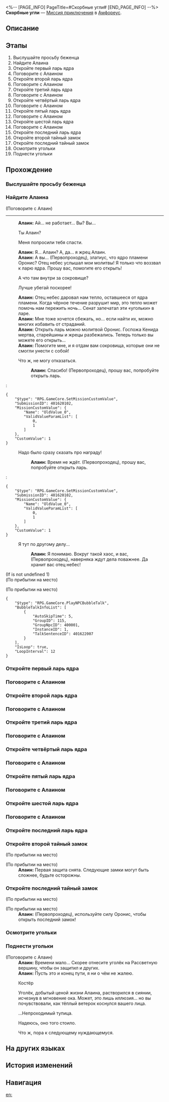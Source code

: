 <%-- [PAGE_INFO]
PageTitle=#Скорбные угли#
[END_PAGE_INFO] --%>
{{Дополнить|Диалоги.}}
{{Миссия Инфобокс
|id              = 4016201
|Название        = 
|Изображение     = Миссия Скорбные угли.png
|Тип             = Миссия приключения
|Событие         = 
|Глава           = 
|Условия         = Завершена [[Миссия Освоения]] «[[О рассвет, озари конец мира]]»
|Персонажи       = Алаин; Первопроходец
|СтартЛокация    = [[Амфореус]] — [[Зал утраченного солнца Рассветной вершины]]
|Мир             = Амфореус
|Предыдущая      = 
|Следующая       = 
|Награды         = Кредиты*5 000
}}
'''Скорбные угли''' — [[Миссия приключения]] в [[Амфореус]].

==Описание==
{{Описание|<!--официальное описание из Перекрёстка судеб-->}}

==Этапы==
# Выслушайте просьбу беженца
# Найдите Алаина
# Откройте первый ларь ядра
# Поговорите с Алаином
# Откройте второй ларь ядра
# Поговорите с Алаином
# Откройте третий ларь ядра
# Поговорите с Алаином
# Откройте четвёртый ларь ядра
# Поговорите с Алаином
# Откройте пятый ларь ядра
# Поговорите с Алаином
# Откройте шестой ларь ядра
# Поговорите с Алаином
# Откройте последний ларь ядра
# Откройте второй тайный замок
# Откройте последний тайный замок
# Осмотрите угольки
# Поднести угольки

==Прохождение==
{{Дополнить}}
===Выслушайте просьбу беженца===
{{Описание миссии|тип=Миссия приключения|локация=Зал утраченного солнца Рассветной вершины|Тысячелетний рассвет Охемы закончился. Чёрное течение поглотило полис, обрушив на него боль, плач и смерть.<br />На Рассветной вершине, где собралось множество беженцев, кому-то требуется помощь...}}
{{Диалог Начало}}
{{Диалог Конец}}

===Найдите Алаина===
{{Описание миссии|тип=Миссия приключения|локация=Зал утраченного солнца Рассветной вершины|Пострадавшая жрица просит вас найти Алаина. Возможно, в Палате полубогов обнаружатся его следы.}}
{{Диалог Начало}}

;(Поговорите с Алаин)
----
:'''Алаин:''' Ай... не работает... Вы? Вы...
:{{Диалог|Стрелка}} Ты Алаин?
:{{Диалог|Стрелка}} Меня попросили тебя спасти.
:'''Алаин:''' Я... Алаин? А, да... я жрец Алаин.
:'''Алаин:''' А вы... (Первопроходец), златиус, что {{MC|ж=унаследовала|м=унаследовал}} ядро пламени Оронис? Отец небес услышал мои молитвы! Я только что воззвал к ларю ядра. Прошу вас, помогите его открыть!
:{{Диалог|Стрелка}} А что там внутри за сокровище?
:{{Диалог|Стрелка}} Лучше убегай поскорее!
:'''Алаин:''' Отец небес даровал нам тепло, оставшееся от ядра пламени. Когда чёрное течение разрушит мир, это тепло может помочь нам пережить ночь... Сенат запечатал эти «угольки» в ларе.
:'''Алаин:''' Мне тоже хочется сбежать, но... если найти их, можно многих избавить от страданий.
:'''Алаин:''' Открыть ларь можно молитвой Оронис. Госпожа Кенида мертва, старейшины и жрецы разбежались. Теперь только вы можете его открыть...
:'''Алаин:''' Помогите мне, и я отдам вам сокровища, которые они не смогли унести с собой!
:{{Диалог|Стрелка}} Что ж, не могу отказаться.
::'''Алаин:''' Спасибо! (Первопроходец), прошу вас, попробуйте открыть ларь.
:<pre>{
	"$type": "RPG.GameCore.SetMissionCustomValue",
	"SubmissionID": 401620102,
	"MissionCustomValue": {
		"Name": "OldValue_0",
		"ValidValueParamList": [
			0,
			1
		]
	},
	"CustomValue": 1
}</pre>
:{{Диалог|Стрелка}} Надо было сразу сказать про награду!
::'''Алаин:''' Время не ждёт. (Первопроходец), прошу вас, попробуйте открыть ларь.
:<pre>{
	"$type": "RPG.GameCore.SetMissionCustomValue",
	"SubmissionID": 401620102,
	"MissionCustomValue": {
		"Name": "OldValue_0",
		"ValidValueParamList": [
			0,
			1
		]
	},
	"CustomValue": 1
}</pre>
:{{Диалог|Выход}} Я тут по другому делу...
::'''Алаин:''' Я понимаю. Вокруг такой хаос, и вас, (Первопроходец), наверняка ждут дела поважнее. Да хранит вас отец небес!
;(If {{F|MissionCV-4016201-undefined}} is not undefined 1)
;(По прибытии на место)

;(По прибытии на место)
<pre>{
	"$type": "RPG.GameCore.PlayNPCBubbleTalk",
	"BubbleTalkInfoList": [
		{
			"AutoSkipTime": 5,
			"GroupID": 115,
			"GroupNpcID": 400001,
			"InstanceID": 1,
			"TalkSentenceID": 401622007
		}
	],
	"IsLoop": true,
	"LoopInterval": 12
}</pre>
{{Диалог Конец}}

===Откройте первый ларь ядра===
{{Описание миссии|тип=Миссия приключения|локация=Зал утраченного солнца Рассветной вершины|Алаин рассказывает вам, что когда-то Кефал даровал смертным угольки ядра пламени, чтобы помочь пережить конец света.<br />Но вы не знаете, в каком ларе ядра они спрятаны... Может быть, в этом?}}
{{Диалог Начало}}
{{Диалог Конец}}

===Поговорите с Алаином===
{{Описание миссии|тип=Миссия приключения|локация=Зал утраченного солнца Рассветной вершины|Вы открыли ларь ядра. Узнайте у Алаина, что там.}}
{{Диалог Начало}}
{{Диалог Конец}}

===Откройте второй ларь ядра===
{{Описание миссии|тип=Миссия приключения|локация=Зал утраченного солнца Рассветной вершины|В ларе ядра лежат секретные свитки Сената, в большинстве из которых содержатся беспочвенные утверждения.<br />Алаин просит вас открыть следующий ларь. Может быть, угольки именно там?}}
{{Диалог Начало}}
{{Диалог Конец}}

===Поговорите с Алаином===
{{Описание миссии|тип=Миссия приключения|локация=Зал утраченного солнца Рассветной вершины|Вы открыли ларь ядра. Узнайте у Алаина, что там.}}
{{Диалог Начало}}
{{Диалог Конец}}

===Откройте третий ларь ядра===
{{Описание миссии|тип=Миссия приключения|локация=Зал утраченного солнца Рассветной вершины|В ларе ядра хранится коллекция древних картин одного из жрецов, отвечающего за счета.<br />Алаин просит вас открыть следующий ларь. Может быть, угольки именно там?}}
{{Диалог Начало}}
{{Диалог Конец}}

===Поговорите с Алаином===
{{Описание миссии|тип=Миссия приключения|локация=Зал утраченного солнца Рассветной вершины|Вы открыли ларь ядра. Узнайте у Алаина, что там.}}
{{Диалог Начало}}
{{Диалог Конец}}

===Откройте четвёртый ларь ядра===
{{Описание миссии|тип=Миссия приключения|локация=Зал утраченного солнца Рассветной вершины|В ларе ядра хранится масло искупления отца небес, важный источник дохода жрецов.<br />Алаин просит вас открыть следующий ларь. Может быть, угольки именно там?}}
{{Диалог Начало}}
{{Диалог Конец}}

===Поговорите с Алаином===
{{Описание миссии|тип=Миссия приключения|локация=Зал утраченного солнца Рассветной вершины|Вы открыли ларь ядра. Узнайте у Алаина, что там.}}
{{Диалог Начало}}
{{Диалог Конец}}

===Откройте пятый ларь ядра===
{{Описание миссии|тип=Миссия приключения|локация=Зал утраченного солнца Рассветной вершины|В ларе ядра хранится порванный список чистильщиков. Кажется, вы нашли нечто необычное.<br />Алаин просит вас открыть следующий ларь. Может быть, угольки именно там?}}
{{Диалог Начало}}
{{Диалог Конец}}

===Поговорите с Алаином===
{{Описание миссии|тип=Миссия приключения|локация=Зал утраченного солнца Рассветной вершины|Вы открыли ларь ядра. Узнайте у Алаина, что там.}}
{{Диалог Начало}}
{{Диалог Конец}}

===Откройте шестой ларь ядра===
{{Описание миссии|тип=Миссия приключения|локация=Зал утраченного солнца Рассветной вершины|В ларе ядра не обнаруживаются угольки, что портит настроение Алаина. Попробуйте открыть другой ларь.}}
{{Диалог Начало}}
{{Диалог Конец}}

===Поговорите с Алаином===
{{Описание миссии|тип=Миссия приключения|локация=Зал утраченного солнца Рассветной вершины|Вы открыли ларь ядра. Узнайте у Алаина, что там.}}
{{Диалог Начало}}
{{Диалог Конец}}

===Откройте последний ларь ядра===
{{Описание миссии|тип=Миссия приключения|локация=Зал утраченного солнца Рассветной вершины|Алаин утверждает, что знает точное местоположение нужного ларя ядра. Его защищают три тайных замка. Кажется, придётся повозиться.}}
{{Диалог Начало}}
{{Диалог Конец}}

===Откройте второй тайный замок===
{{Описание миссии|тип=Миссия приключения|локация=Зал утраченного солнца Рассветной вершины|Первый тайный замок открыт. Теперь откройте второй.}}
{{Диалог Начало}}
;(По прибытии на место)

;(По прибытии на место)
:'''Алаин:''' Первая защита снята. Следующие замки могут быть сложнее, будьте осторожны.
{{Диалог Конец}}

===Откройте последний тайный замок===
{{Описание миссии|тип=Миссия приключения|локация=Зал утраченного солнца Рассветной вершины|Второй тайный замок открыт. Откройте последний и заберите угольки.}}
{{Диалог Начало}}
;(По прибытии на место)

;(По прибытии на место)
:'''Алаин:''' (Первопроходец), используйте силу Оронис, чтобы открыть последний замок!
{{Диалог Конец}}

===Осмотрите угольки===
{{Описание миссии|тип=Миссия приключения|локация=Зал утраченного солнца Рассветной вершины|Вы успешно открыли ларь ядра, где хранятся угольки. У вас множество вопросов, поэтому вы решаете поговорить с Алаином.}}
{{Диалог Начало}}
{{Диалог Конец}}

===Поднести угольки===
{{Описание миссии|тип=Миссия приключения|локация=Зал утраченного солнца Рассветной вершины|Алаин пожертвовал собой ради угольков. Пришло время использовать их.}}
{{Диалог Начало}}

;(Поговорите с Алаин)
:'''Алаин:''' Времени мало... Скорее отнесите уголёк на Рассветную вершину, чтобы он защитил и других.
:'''Алаин:''' Пусть это и конец пути, я ни о чём не жалею.

:{{Диалог|Разговор}} Костёр
:Уголёк, добытый ценой жизни Алаина, растворился в сиянии, исчезнув в мгновение ока. Может, это лишь иллюзия... но вы почувствовали, как тёплый ветерок коснулся вашего лица.
:{{Диалог|Стрелка}} ...Непроходимый тупица.
:{{Диалог|Стрелка}} Надеюсь, оно того стоило.
:{{Диалог|Стрелка}} Что ж, пора к следующему нуждающемуся.
{{Диалог Конец}}

==На других языках==
{{На других языках
|en   = Grieving Embers
|zhs  = 哀烬余火
|zht  = 哀燼餘火
|ja   = 悲しみの残り火
|ko   = 슬픔이 타고 남은 잔불
|es   = Ascuas dolientes
|fr   = Braises du deuil
|ru   = Скорбные угли
|th   = เสี้ยวเปลวไฟแห่งความโศก
|vi   = Tàn Lửa Đau Thương
|de   = Glut der Trauer
|id   = Bara Api Duka
|pt   = Brasas do Luto
}}

==История изменений==
{{История изменений|3.5}}

==Навигация==
{{Миссия приключения Навбокс|Глава }}

[[en:]]
